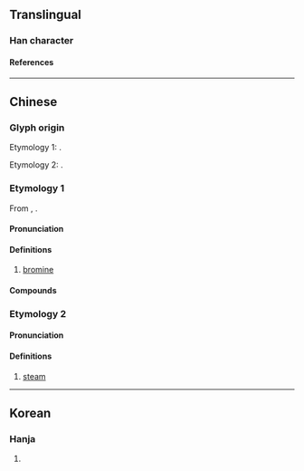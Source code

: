 {{character info}}
==Translingual==

===Han character===
{{Han char|rn=85|rad=水|as=10|sn=13|four=36134|canj=EHUK|ids=⿰氵臭}}

====References====
{{Han ref|kx=0641.020|dkj=17981|dj=1048.100|hdz=31701.020|uh=6EB4}}

----

==Chinese==
{{zh-forms}}
{{elements|zh|Br|硒|Se|氪|Kr}}
{{zh-wp}}

===Glyph origin===
{{Han etym}}
Etymology 1: {{Han compound|水|alt1=氵|t1=water; liquid|臭|t2=stink; odorous|ls=ic|ls2=psc|c1=s|c2=p}}.

Etymology 2: {{Han compound|水|alt1=氵|t1=water; liquid|臭|t2=stink; odorous|ls=psc|c1=s|c2=p}}.

===Etymology 1===
From {{zh-l|臭|stink; odorous}}, {{semantic loan|zh|grc|βρῶμος||stink|nocap=1}}.

====Pronunciation====
{{zh-pron
|m=xiù
|c=cau3
|mn=hiù
|cat=n
}}

====Definitions====
{{zh-hanzi}}

# [[bromine]]

====Compounds====
{{zh-der|溴水|溴化物|溴化鈉|汞溴紅|溴化銀|溴化鎂|溴中毒|溴酸|溴化鉀|溴甲烷|溴乙烷|溴化氫|氫溴酸}}

===Etymology 2===

====Pronunciation====
{{zh-pron
|m=chòu
|cat=n
}}

====Definitions====
{{zh-hanzi}}

# [[steam]]

----

==Korean==

===Hanja===
{{ko-hanja|hangeul=추|eumhun=|rv=chu|mr=ch'u|y=chwu}}

# {{rfdef|ko|sort=水10}}